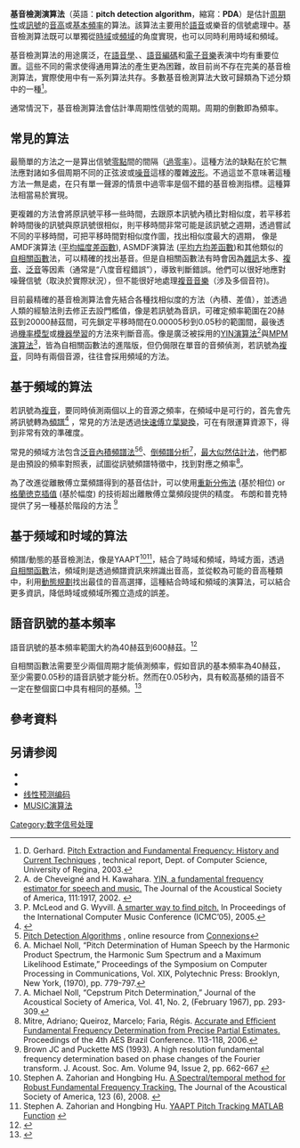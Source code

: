 {{copyedit|time=2015-07-03T16:25:26+00:00}}{{translating|[[:en:Pitch_detection_algorithm|:en:Pitch detection algorithm]]|||time=2018-08-28UTC07:52:38}}{{NoteTA|G1=Signals and Systems}}
'''基音檢測演算法'''（英語：'''pitch detection algorithm'''，縮寫：'''PDA'''）是估計[[週期性|周期性]]或{{Link-en|準周期性|Quasiperiodicity}}[[訊號|訊號]]的[[音高|音高]]或[[基本頻率|基本頻率]]的算法。該算法主要用於[[語音處理|語音]]或樂音的信號處理中。基音檢測算法既可以單獨從[[時域|時域]]或[[頻域|頻域]]的角度實現，也可以同時利用時域和頻域。

基音檢測算法的用途廣泛，在[[語音學|語音學]]、{{le|音樂分析|Music information retrieval}}、[[語音編碼|語音編碼]]和[[電子音樂|電子音樂]]表演中均有重要位置。這些不同的需求使得通用算法的產生更為困難，故目前尚不存在完美的基音檢測算法，實際使用中有一系列算法共存。多數基音檢測算法大致可歸類為下述分類中的一種<ref>D. Gerhard. [http://www.cs.uregina.ca/Research/Techreports/2003-06.pdf Pitch Extraction and Fundamental Frequency: History and Current Techniques] {{Wayback|url=http://www.cs.uregina.ca/Research/Techreports/2003-06.pdf |date=20210224141801 }}, technical report, Dept. of Computer Science, University of Regina, 2003.</ref>。

通常情況下，基音檢測算法會估計準周期性信號的周期。周期的倒數即為頻率。

<div>
== 常見的算法==
最簡單的方法之一是算出信號[[零點|零點]]間的間隔（[[過零率|過零率]]）。這種方法的缺點在於它無法應對諸如多個周期不同的正弦波或[[噪音|噪音]]這樣的覆雜[[波形|波形]]。不過這並不意味著這種方法一無是處，在只有單一聲源的情景中過零率是個不錯的基音檢測指標。這種算法相當易於實現。

更複雜的方法會將原訊號平移一些時間，去跟原本訊號內積比對相似度，若平移若幹時間後的訊號與原訊號很相似，則平移時間非常可能是該訊號之週期，透過嘗試不同的平移時間，可把平移時間對相似度作圖，找出相似度最大的週期， 像是AMDF演算法 ([[平均幅度差函數|平均幅度差函數]]), ASMDF演算法 ([[平均方均差函數|平均方均差函數]])和其他類似的[[自相關函數|自相關函數]]法，可以精確的找出基音。但是自相關函數法有時會因為[[雜訊|雜訊]]太多、[[複音|複音]]、[[泛音|泛音]]等因素（通常是“八度音程錯誤”），導致判斷錯誤。他們可以很好地應對噪聲信號（取決於實際狀況），但不能很好地處理[[複音音樂|複音音樂]]（涉及多個音符)。{{Cn|date=October 2018}} 

目前最精確的基音檢測算法會先結合各種找相似度的方法（內積、差值），並透過人類的經驗法則去修正去設門檻值，像是若訊號為音訊，可確定頻率範圍在20赫茲到20000赫茲間，可先鎖定平移時間在0.00005秒到0.05秒的範圍間，最後透過[[機率模型|機率模型]]或[[機器學習|機器學習]]的方法來判斷音高。像是廣泛被採用的[[YIN演算法|YIN演算法]]<ref>A. de Cheveigné and H. Kawahara. [http://www.ircam.fr/pcm/cheveign/pss/2002_JASA_YIN.pdf YIN, a fundamental frequency estimator for speech and music.]{{dead link|date=2017年12月|bot=InternetArchiveBot|fix-attempted=yes}} The Journal of the Acoustical Society of America, 111:1917, 2002. {{doi|10.1121/1.1458024}}</ref>與[[MPM演算法|MPM演算法]]<ref>P. McLeod and G. Wyvill. [http://www.cs.otago.ac.nz/tartini/papers/A_Smarter_Way_to_Find_Pitch.pdf A smarter way to find pitch.] {{Wayback|url=http://www.cs.otago.ac.nz/tartini/papers/A_Smarter_Way_to_Find_Pitch.pdf |date=20210224183408 }} In Proceedings of the International Computer Music Conference (ICMC’05), 2005.</ref>，皆為自相關函數法的進階版，但仍侷限在單音的音頻偵測，若訊號為[[複音|複音]]，同時有兩個音源，往往會採用頻域的方法。

== 基于頻域的算法 ==
若訊號為[[複音|複音]]，要同時偵測兩個以上的音源之頻率，在頻域中是可行的，首先會先將訊號轉為[[頻譜|頻譜]]<ref>{{cite book |title=Statistical Digital Signal Processing and Modeling |url=https://archive.org/details/statisticaldigit00haye |last=Hayes |first=Monson |year=1996 |publisher=John Wiley & Sons, Inc. |isbn=0-471-59431-8 |page=[https://archive.org/details/statisticaldigit00haye/page/n406 393]}}</ref> ，常見的方法是透過[[快速傅立葉變換|快速傅立葉變換]]，可在有限運算資源下，得到非常有效的準確度。

常見的頻域方法包含[[泛音內積頻譜法|泛音內積頻譜法]]<ref name="cnxpda">[http://cnx.org/content/m11714/latest/ Pitch Detection Algorithms] {{Wayback|url=http://cnx.org/content/m11714/latest/ |date=20140720053748 }}, online resource from [[Connexions|Connexions]]</ref><ref>A. Michael Noll, “Pitch Determination of Human Speech by the Harmonic Product Spectrum, the Harmonic Sum Spectrum and a Maximum Likelihood Estimate,” Proceedings of the Symposium on Computer Processing in Communications, Vol. XIX, Polytechnic Press: Brooklyn, New York,  (1970), pp. 779-797.</ref>、[[倒頻譜分析|倒頻譜分析]]<ref>A. Michael Noll, “Cepstrum Pitch Determination,” Journal of the Acoustical Society of America, Vol. 41, No. 2, (February 1967), pp. 293-309.</ref>，[[最大似然估計法|最大似然估計法]]，他們都是由預設的頻率對照表，試圖從訊號頻譜特徵中，找到對應之頻率<ref>Mitre, Adriano; Queiroz, Marcelo; Faria, Régis. [http://www.ime.usp.br/~mqz/Mitre_AESBR2006.pdf Accurate and Efficient Fundamental Frequency Determination from Precise Partial Estimates.] {{Wayback|url=http://www.ime.usp.br/~mqz/Mitre_AESBR2006.pdf |date=20210225063213 }} Proceedings of the 4th AES Brazil Conference. 113-118, 2006.</ref>。

為了改進從離散傅立葉頻譜得到的基音估計，可以使用[[頻譜重新分佈法|重新分佈法]] (基於相位) or [[格蘭徳克插值|格蘭徳克插值]] (基於幅度) 的技術超出離散傅立葉頻段提供的精度。 布朗和普克特提供了另一種基於階段的方法 <ref>Brown JC and Puckette MS (1993).  A high resolution fundamental frequency determination based on phase changes of the Fourier transform.  J. Acoust. Soc. Am. Volume 94, Issue 2, pp. 662-667 [https://archive.is/20130414073448/http://asadl.org/jasa/resource/1/jasman/v94/i2/p662_s1?isAuthorized=no ]</ref>

== 基于频域和时域的算法 ==
頻譜/動態的基音檢測法，像是YAAPT<ref>Stephen A. Zahorian and Hongbing Hu. [http://bingweb.binghamton.edu/~hhu1/paper/Zahorian2008spectral.pdf A Spectral/temporal method for Robust Fundamental Frequency Tracking.] {{Wayback|url=http://bingweb.binghamton.edu/~hhu1/paper/Zahorian2008spectral.pdf |date=20150705015545 }} The Journal of the Acoustical Society of America, 123 (6), 2008. {{doi|10.1121/1.2916590}}</ref><ref>Stephen A. Zahorian and Hongbing Hu. [http://ws2.binghamton.edu/zahorian/yaapt.htm YAAPT Pitch Tracking MATLAB Function] {{Wayback|url=http://ws2.binghamton.edu/zahorian/yaapt.htm |date=20190914222642 }}</ref>，結合了時域和頻域，時域方面，透過[[自相關函數|自相關函數]]法，頻域則是透過頻譜資訊來辨識出音高，並從較為可能的音高種類中，利用[[動態規劃|動態規劃]]找出最佳的音高選擇，這種結合時域和頻域的演算法，可以結合更多資訊，降低時域或頻域所獨立造成的誤差。

== 語音訊號的基本頻率 ==
語音訊號的基本頻率範圍大約為40赫茲到600赫茲。<ref name=huang>{{cite book |last=Huang |first=Xuedong |author2=Alex Acero |author3=Hsiao-Wuen Hon |title=Spoken Language Processing |url=https://archive.org/details/spokenlanguagegu00xued |year=2001 |publisher=Prentice Hall PTR |isbn=0-13-022616-5 |page=[https://archive.org/details/spokenlanguagegu00xued/page/n337 325] }}</ref>


自相關函數法需要至少兩個周期才能偵測頻率，假如音訊的基本頻率為40赫茲，至少需要0.05秒的語音訊號才能分析。然而在0.05秒內，具有較高基頻的語音不一定在整個窗口中具有相同的基頻。<ref name=huang>{{cite book |last=Huang |first=Xuedong |author2=Alex Acero |author3=Hsiao-Wuen Hon |title=Spoken Language Processing |url=https://archive.org/details/spokenlanguagegu00xued |year=2001 |publisher=Prentice Hall PTR |isbn=0-13-022616-5 |page=[https://archive.org/details/spokenlanguagegu00xued/page/n337 325] }}</ref>

== 參考資料 ==
{{Reflist}}

[[Category:数字信号处理|Category:数字信号处理]]

== 另请参阅 ==
* {{Link-en|节拍检测|Beat detection}}
* {{Link-en|谱密度估计|Spectral density estimation}}
* [[线性预测编码|线性预测编码]]
* [[MUSIC演算法|MUSIC演算法]]